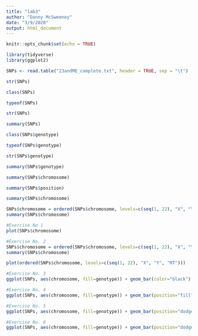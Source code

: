 ```yaml
---
title: "lab3"
author: "Danny McSweeney"
date: "3/9/2020"
output: html_document
---
```


```r
knitr::opts_chunk$set(echo = TRUE)
```

```r
library(tidyverse)
library(ggplot2)
```

```r
SNPs <- read.table("23andME_complete.txt", header = TRUE, sep = "\t")
```

```r
str(SNPs)
```

```r
class(SNPs)
```

```r
typeof(SNPs)
```

```r
str(SNPs)
```


```r
summary(SNPs)
```

```r
class(SNPs$genotype)
```


```r
typeof(SNPs$genotype)
```


```r
str(SNPs$genotype)
```


```r
summary(SNPs$genotype)
```

```r
summary(SNPs$chromosome)
```


```r
summary(SNPs$position)
```


```r
summary(SNPs$chromosome)
```


```r
SNPs$chromosome = ordered(SNPs$chromosome, levels=c(seq(1, 22), "X", "Y", "MT"))
summary(SNPs$chromosome)
```

```r
#Exercise No 1
plot(SNPs$chromosome)
```


```r
#Exercise No. 2
SNPs$chromosome = ordered(SNPs$chromosome, levels=c(seq(1, 22), "X", "Y", "MT"))
summary(SNPs$chromosome)
```


```r
plot(ordered(SNPs$chromosome, levels=c(seq(1, 22), "X", "Y", "MT")))
```
```r
#Exercise No. 3
ggplot(SNPs, aes(chromosome, fill=genotype)) + geom_bar(color="black")
```


```r
#Exercise No. 4
ggplot(SNPs, aes(chromosome, fill=genotype)) + geom_bar(position="fill")
```
```r
#Exercise No. 5
ggplot(SNPs, aes(chromosome, fill=genotype)) + geom_bar(position="dodge")
```


```r
#Exercise No. 6
ggplot(SNPs, aes(chromosome, fill=genotype)) + geom_bar(position="dodge") + facet_wrap(~chromosome)
```

